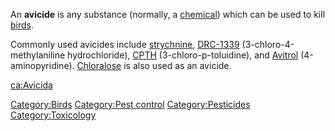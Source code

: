 {{wiktionary}}

An '''avicide''' is any substance (normally, a [[chemical]]) which can be used to kill [[bird]]s.  

Commonly used avicides include [[strychnine]], [[DRC-1339]] (3-chloro-4-methylaniline hydrochloride), [[CPTH]] (3-chloro-p-toluidine), and [[Avitrol]] (4-aminopyridine). [[Chloralose]] is also used as an avicide.

{{chem-stub}}

[[Category:Birds]]
[[Category:Pest control]]
[[Category:Pesticides]]
[[Category:Toxicology]]

[[ca:Avicida]]